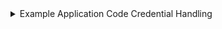 <details>
<summary>Example Application Code Credential Handling</summary>
<p>

```tsx
import _ from 'lodash';

/**
 * Finds value in an object that matches a property name.
 * @param object
 * @param propertyName
 */
export function findByPropertyName<Type>(
  object: Record<string, any>,
  propertyName: string
): Type | undefined {
  if (_.has(object, propertyName)) {
    return object[propertyName];
  }

  for (const key in object) {
    if (_.isArray(object[key])) {
      for (const item of object[key]) {
        const result = findByPropertyName(item, propertyName);
        if (result !== undefined) {
          return result as Type;
        }
      }
    }
    if (_.isPlainObject(object[key])) {
      const result = findByPropertyName(object[key], propertyName);
      if (result !== undefined) {
        return result as Type;
      }
    }
  }

  return undefined;
}
```

</p>
</details>